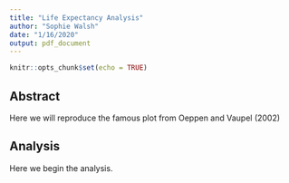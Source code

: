 ```yaml
---
title: "Life Expectancy Analysis"
author: "Sophie Walsh"
date: "1/16/2020"
output: pdf_document
---
```


```r
knitr::opts_chunk$set(echo = TRUE)
```

## Abstract

Here we will reproduce the famous plot from Oeppen and Vaupel (2002)

## Analysis

Here we begin the analysis. 